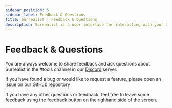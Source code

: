 ```yaml
---
sidebar_position: 5
sidebar_label: Feedback & Questions
title: Surrealist | Feedback & Questions
description: Surrealist is a user interface for interacting with your SurrealDB database visually. It enables you to seamlessly connect to any SurrealDB instance, allowing you to execute queries, explore your tables, design your schemas, and much more.
---
```


# Feedback & Questions

You are always welcome to share feedback and ask questions about Surrealist in the #tools channel in our [Discord](https://discord.gg/surrealdb) server.

If you have found a bug or would like to request a feature, please open an issue on our [GitHub repository](https://github.com/surrealdb/surrealist)

If you have any other questions or feedback, feel free to leave some feedback using the feedback button on the righhand side of the screen.